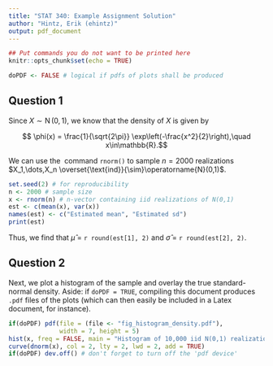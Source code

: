 ```yaml
---
title: "STAT 340: Example Assignment Solution"
author: "Hintz, Erik (ehintz)"
output: pdf_document
---
```


\newcommand*{\T}{^{\top}}
\renewcommand*{\i}{\leftarrow}
\newcommand*{\isim}{\overset{\text{ind}}{\sim}}
\newcommand*{\deq}{\overset{\text{d}}{=}}
\newcommand*{\IN}{\mathbb{N}} 
\newcommand*{\IZ}{\mathbb{Z}}
\newcommand*{\IQ}{\mathbb{Q}}
\newcommand*{\IR}{\mathbb{R}}
\newcommand*{\IC}{\mathbb{C}}
\newcommand*{\Geo}{\operatorname{Geo}}
\newcommand*{\Exp}{\operatorname{Exp}}
\newcommand*{\Poi}{\operatorname{Poi}}
\newcommand*{\NVM}{\operatorname{NVM}}
\newcommand*{\Par}{\operatorname{Par}}
\newcommand*{\IG}{\operatorname{IG}}
\newcommand*{\LN}{\operatorname{LN}}
\newcommand*{\Cauchy}{\operatorname{Cauchy}}
\newcommand*{\Log}{\operatorname{Log}}
\renewcommand*{\U}{\operatorname{U}}
\newcommand*{\B}{\operatorname{B}}
\newcommand*{\Bin}{\operatorname{Bin}}
\newcommand*{\Bern}{\operatorname{Bern}}
\newcommand*{\Beta}{\operatorname{Beta}}
\newcommand*{\NB}{\operatorname{NB}}
\newcommand*{\N}{\operatorname{N}}
\newcommand*{\I}{\mathbbm{1}}
\newcommand*{\rd}{\mathrm{d}} 
\renewcommand*{\mod}{\operatorname{mod}}
\newcommand*{\arginf}{\operatorname*{arginf}}
\newcommand*{\argsup}{\operatorname*{argsup}}
\newcommand*{\ran}{\operatorname{ran}}
\newcommand*{\rank}{\operatorname{rank}}
\newcommand*{\sign}{\operatorname{sign}}
\newcommand*{\round}{\operatorname{round}}
\renewcommand*{\L}{\mathcal{L}}
\renewcommand*{\Re}{\operatorname{Re}}
\renewcommand*{\Im}{\operatorname{Im}}
\newcommand*{\Li}{\operatorname*{Li}}
\renewcommand*{\P}{\mathbb{P}} 
\newcommand*{\E}{\mathbb{E}} 
\newcommand*{\med}{\operatorname{med}}
\newcommand*{\Var}{\operatorname{Var}}
\newcommand*{\cov}{\operatorname{cov}}
\newcommand*{\cor}{\operatorname{Cor}}
\newcommand*{\R}{\textsf{R}}
\newcommand*{\eps}{\varepsilon}
\renewcommand*{\th}{\mathbf{\theta}}
\newcommand*{\ba}{\mathbf{a}}
\newcommand*{\bnu}{\mathbf{\nu}}
\newcommand*{\bb}{\mathbf{b}}
\newcommand*{\be}{\mathbf{e}}
\newcommand*{\blambda}{\mathbf{\lambda}}
\newcommand*{\bzero}{\mathbf{0}}
\newcommand*{\bone}{\mathbf{1}}
\newcommand*{\bt}{\mathbf{t}}
\newcommand*{\bx}{\mathbf{x}}
\newcommand*{\by}{\mathbf{y}}
\newcommand*{\bz}{\mathbf{z}}
\newcommand*{\bu}{\mathbf{u}}
\newcommand*{\bU}{\mathbf{U}}
\newcommand*{\bv}{\mathbf{v}}
\newcommand*{\bw}{\mathbf{w}}
\newcommand*{\btheta}{\mathbf{\theta}}
\newcommand*{\bS}{\mathbf{S}}
\newcommand*{\bT}{\mathbf{T}}
\newcommand*{\bZ}{\mathbf{Z}}
\newcommand*{\bY}{\mathbf{Y}}
\newcommand*{\bX}{\mathbf{X}}
\newcommand*{\bmu}{\mathbf{\mu}}
\newcommand*{\hmu}{\hat{\mu}}
\newcommand*{\hsigma}{\hat{\sigma}}
\newcommand*{\hmuMC}{\hat{\mu}^\text{MC}}


```r
## Put commands you do not want to be printed here 
knitr::opts_chunk$set(echo = TRUE)
```

```r
doPDF <- FALSE # logical if pdfs of plots shall be produced 
```

## Question 1

Since $X\sim\N(0,1)$, we know that the density of $X$ is given by

$$ \phi(x) = \frac{1}{\sqrt{2\pi}} \exp\left(-\frac{x^2}{2}\right),\quad x\in\IR.$$

We can use the \R\ command `rnorm()` to sample $n=2000$ realizations
$X_1,\dots,X_n \isim \N(0,1)$. 

```r
set.seed(2) # for reproducibility
n <- 2000 # sample size
x <- rnorm(n) # n-vector containing iid realizations of N(0,1)
est <- c(mean(x), var(x))
names(est) <- c("Estimated mean", "Estimated sd")
print(est)
```

Thus, we find that $\hat{\mu}$ = `r round(est[1], 2)` and $\hsigma$ = `r round(est[2], 2)`.

\newpage

## Question 2 

Next, we plot a histogram of the sample and overlay the true standard-normal
density. Aside: if `doPDF = TRUE`, compiling this document produces `.pdf` 
files of the plots (which can then easily be included in a Latex document,
for instance). 

```r
if(doPDF) pdf(file = (file <- "fig_histogram_density.pdf"),
              width = 7, height = 5)
hist(x, freq = FALSE, main = "Histogram of 10,000 iid N(0,1) realizations")
curve(dnorm(x), col = 2, lty = 2, lwd = 2, add = TRUE)
if(doPDF) dev.off() # don't forget to turn off the 'pdf device' 
```

